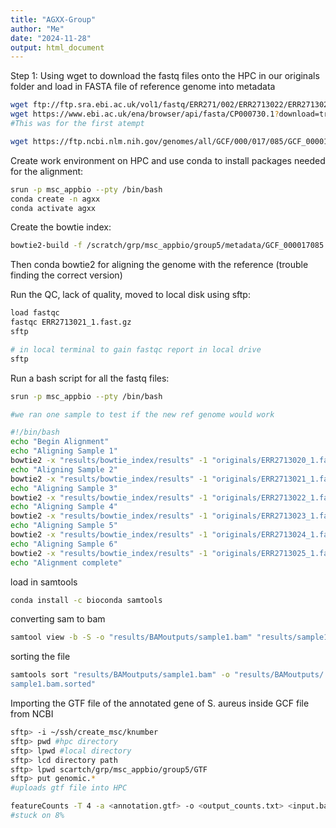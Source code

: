 ```yaml
---
title: "AGXX-Group"
author: "Me"
date: "2024-11-28"
output: html_document
---
```



Step 1: Using wget to download the fastq files onto the HPC in our originals 
folder and load in FASTA file of reference genome into metadata 

```bash
wget ftp://ftp.sra.ebi.ac.uk/vol1/fastq/ERR271/002/ERR2713022/ERR2713022_1.fastq.gz
wget https://www.ebi.ac.uk/ena/browser/api/fasta/CP000730.1?download=true
#This was for the first atempt 

wget https://ftp.ncbi.nlm.nih.gov/genomes/all/GCF/000/017/085/GCF_000017085.1_ASM1708v1/


```

Create work environment on HPC and use conda to install packages needed for
the alignment:
```bash
srun -p msc_appbio --pty /bin/bash
conda create -n agxx
conda activate agxx
```


Create the bowtie index:
```bash
bowtie2-build -f /scratch/grp/msc_appbio/group5/metadata/GCF_000017085.1_ASM1708v1_genomic.fna.gz /scratch/grp/msc_appbio/group5/results/bowtie_index
```


Then conda bowtie2 for aligning the genome with the reference (trouble finding
the correct version)

Run the QC, lack of quality, moved to local disk using sftp:
```bash
load fastqc
fastqc ERR2713021_1.fast.gz
sftp 
```

```bash
# in local terminal to gain fastqc report in local drive
sftp 
```


Run a bash script for all the fastq files:
```bash
srun -p msc_appbio --pty /bin/bash

#we ran one sample to test if the new ref genome would work

#!/bin/bash
echo "Begin Alignment"
echo "Aligning Sample 1"
bowtie2 -x "results/bowtie_index/results" -1 "originals/ERR2713020_1.fastq.gz" -2 "originals/ERR2713020_2.fastq.gz" -S "results/sample1.sam"
echo "Aligning Sample 2"
bowtie2 -x "results/bowtie_index/results" -1 "originals/ERR2713021_1.fastq.gz" -2 "originals/ERR2713021_2.fastq.gz" -S "results/sample2.sam"
echo "Aligning Sample 3"
bowtie2 -x "results/bowtie_index/results" -1 "originals/ERR2713022_1.fastq.gz" -2 "originals/ERR2713022_2.fastq.gz" -S "results/sample3.sam"
echo "Aligning Sample 4"
bowtie2 -x "results/bowtie_index/results" -1 "originals/ERR2713023_1.fastq.gz" -2 "originals/ERR2713023_2.fastq.gz" -S "results/sample4.sam"
echo "Aligning Sample 5"
bowtie2 -x "results/bowtie_index/results" -1 "originals/ERR2713024_1.fastq.gz" -2 "originals/ERR2713024_2.fastq.gz" -S "results/sample5.sam"
echo "Aligning Sample 6"
bowtie2 -x "results/bowtie_index/results" -1 "originals/ERR2713025_1.fastq.gz" -2 "originals/ERR2713025_2.fastq.gz" -S "results/sample6.sam"
echo "Alignment complete"

```


load in samtools

```bash
conda install -c bioconda samtools
```

converting sam to bam

```bash
samtool view -b -S -o "results/BAMoutputs/sample1.bam" "results/sample1.sam"
```

sorting the file
```bash
samtools sort "results/BAMoutputs/sample1.bam" -o "results/BAMoutputs/
sample1.bam.sorted"
```



Importing the GTF file of the annotated gene of S. aureus inside GCF file from
NCBI
```bash
sftp> -i ~/ssh/create_msc/knumber
sftp> pwd #hpc directory
sftp> lpwd #local directory
sftp> lcd directory path
sftp> lpwd scartch/grp/msc_appbio/group5/GTF
sftp> put genomic.* 
#uploads gtf file into HPC

```


```bash
featureCounts -T 4 -a <annotation.gtf> -o <output_counts.txt> <input.bam>
#stuck on 8%
```
